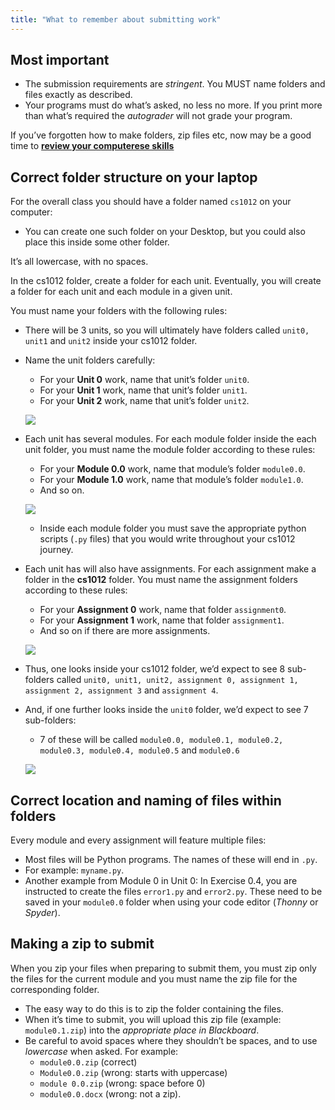 ```yaml
---
title: "What to remember about submitting work"
---
```


## Most important

- The submission requirements are <em>stringent</em>. You MUST name folders and files exactly as described.
- Your programs must do what's asked, no less no more. If you print more than what's required the <em>autograder</em> will not grade your program.

If you've forgotten how to make folders, zip files etc, now may be a good time to [**review your computerese skills**](./units/unit0/guides/computerese.qmd)

## Correct folder structure on your laptop
For the overall class you should have a folder named `cs1012` on your computer:

- You can create one such folder on your Desktop, but you could also place this inside some other folder.

:::{.callout-warning}
It's all lowercase, with no spaces.
:::

In the cs1012 folder, create a folder for each unit. Eventually, you will create a folder for each unit and each module in a given unit.  

You must name your folders with the following rules:

- There will be 3 units, so you will ultimately have folders called `unit0, unit1` and `unit2` inside your cs1012 folder.
- Name the unit folders carefully:
    - For your **Unit 0** work, name that unit's folder `unit0`.
    - For your **Unit 1** work, name that unit's folder `unit1`.
    - For your **Unit 2** work, name that unit's folder `unit2`.

    ![](./media/useful/cs1012.png)

- Each unit has several modules. For each module folder inside the each unit folder, you must name the module folder according to these rules: 
    - For your **Module 0.0** work, name that module's folder `module0.0`.
    - For your **Module 1.0** work, name that module's folder `module1.0`.
    - And so on.
    
    ![](./media/useful/unit0.png)

    - Inside each module folder you must save the appropriate python scripts (`.py` files) that you would write throughout your cs1012 journey.

- Each unit has will also have assignments. For each assignment make a folder in the **cs1012** folder. You must name the assignment folders according to these rules: 
    - For your **Assignment 0** work, name that folder `assignment0`.
    - For your **Assignment 1** work, name that folder `assignment1`.
    - And so on if there are more assignments.
    
    ![](./media/useful/cs1012-1.png)

- Thus, one looks inside your cs1012 folder, we'd expect to see 8 sub-folders called `unit0, unit1, unit2, assignment 0, assignment 1, assignment 2, assignment 3` and `assignment 4`. 
- And, if one further looks inside the `unit0` folder, we'd expect to see 7 sub-folders:
    - 7 of these will be called `module0.0, module0.1, module0.2, module0.3, module0.4, module0.5` and `module0.6`
    
    ![](./media/useful/unit0.png)

## Correct location and naming of files within folders
Every module and every assignment will feature multiple files:

- Most files will be Python programs. The names of these will end in `.py`.
- For example: `myname.py`.
- Another example from Module 0  in Unit 0: In Exercise 0.4, you are instructed to create the files `error1.py` and `error2.py`. These need to be saved in your `module0.0` folder when using your code editor (_Thonny_ or _Spyder_).

## Making a zip to submit
When you zip your files when preparing to submit them, you must zip only the files for the current module and you must name the zip file for the corresponding folder.  

- The easy way to do this is to zip the folder containing the files.  
- When it's time to submit, you will upload this zip file (example: `module0.1.zip`) into the _appropriate place in Blackboard_.
- Be careful to avoid spaces where they shouldn't be spaces, and to use <em>lowercase</em> when asked. For example:
    - `module0.0.zip` (correct)
    - `Module0.0.zip` (wrong: starts with uppercase)
    - `module 0.0.zip` (wrong: space before 0)
    - `module0.0.docx` (wrong: not a zip).
